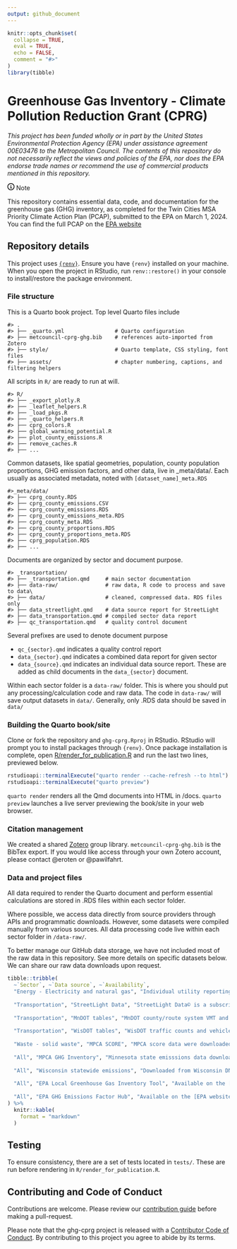 ```yaml
---
output: github_document
---
```


<!-- README.md is generated from README.Rmd. Please edit that file -->

```r
knitr::opts_chunk$set(
  collapse = TRUE,
  eval = TRUE,
  echo = FALSE,
  comment = "#>"
)
library(tibble)
```

# Greenhouse Gas Inventory - Climate Pollution Reduction Grant (CPRG)

*This project has been funded wholly or in part by the United States Environmental Protection Agency (EPA) under assistance agreement 00E03476 to the Metropolitan Council. The contents of this repository do not necessarily reflect the views and policies of the EPA, nor does the EPA endorse trade names or recommend the use of commercial products mentioned in this repository.*

<div class="markdown-alert markdown-alert-note" dir="auto"><p class="markdown-alert-title" dir="auto"><svg class="octicon octicon-info mr-2" viewBox="0 0 16 16" version="1.1" width="16" height="16" aria-hidden="true"><path d="M0 8a8 8 0 1 1 16 0A8 8 0 0 1 0 8Zm8-6.5a6.5 6.5 0 1 0 0 13 6.5 6.5 0 0 0 0-13ZM6.5 7.75A.75.75 0 0 1 7.25 7h1a.75.75 0 0 1 .75.75v2.75h.25a.75.75 0 0 1 0 1.5h-2a.75.75 0 0 1 0-1.5h.25v-2h-.25a.75.75 0 0 1-.75-.75ZM8 6a1 1 0 1 1 0-2 1 1 0 0 1 0 2Z"></path></svg>Note</p><p dir="auto">This repository contains essential data, code, and documentation for the greenhouse gas (GHG) inventory, as completed for the Twin Cities MSA Priority Climate Action Plan (PCAP), submitted to the EPA on March 1, 2024. You can find the full PCAP on the <a href="https://www.epa.gov/system/files/documents/2024-03/metropolitan-council-twin-cities-msa-priority-climate-action-plan.pdf">EPA
website</a></p>
</div>

## Repository details

This project uses [`{renv}`](https://rstudio.github.io/renv/index.html). Ensure you have `{renv}` installed on your machine. When you open the project in RStudio, run `renv::restore()` in your console to install/restore the package environment.

### File structure

This is a Quarto book project. Top level Quarto files include

```
#> .
#> ├── _quarto.yml                # Quarto configuration
#> ├── metcouncil-cprg-ghg.bib    # references auto-imported from Zotero
#> ├── style/                     # Quarto template, CSS styling, font files
#> ├── assets/                    # chapter numbering, captions, and filtering helpers
```

All scripts in `R/` are ready to run at will. 
```
#> R/
#> ├── _export_plotly.R
#> ├── _leaflet_helpers.R
#> ├── _load_pkgs.R
#> ├── _quarto_helpers.R
#> ├── cprg_colors.R
#> ├── global_warming_potential.R
#> ├── plot_county_emissions.R
#> ├── remove_caches.R
#> ├── ...
```

Common datasets, like spatial geometries, population, county population proportions, GHG emission factors, and other data, live in _meta/data/. Each usually as associated metadata, noted with `[dataset_name]_meta.RDS`

```
#>_meta/data/
#> ├── cprg_county.RDS
#> ├── cprg_county_emissions.CSV
#> ├── cprg_county_emissions.RDS
#> ├── cprg_county_emissions_meta.RDS
#> ├── cprg_county_meta.RDS
#> ├── cprg_county_proportions.RDS
#> ├── cprg_county_proportions_meta.RDS
#> ├── cprg_population.RDS
#> ├── ...
```

Documents are organized by sector and document purpose. 

```
#> _transportation/
#> ├── _transportation.qmd     # main sector documentation
#> ├── data-raw/               # raw data, R code to process and save to data\
#> ├── data/                   # cleaned, compressed data. RDS files only
#> ├── data_streetlight.qmd    # data source report for StreetLight
#> ├── data_transportation.qmd # compiled sector data report
#> ├── qc_transportation.qmd   # quality control document
```

Several prefixes are used to denote document purpose

- `qc_{sector}.qmd` indicates a quality control report
<!-- - `pa_{sector}.qmd` indicates priority actions for a given sector. -->
- `data_{sector}.qmd` indicates a combined data report for given sector
- `data_{source}.qmd` indicates an individual data source report. These are added as child documents in the `data_{sector}` document.

Within each sector folder is a `data-raw/` folder. This is where you should put any processing/calculation code and raw data. The code in `data-raw/` will save output datasets in `data/`. Generally, only .RDS data should be saved in `data/`


### Building the Quarto book/site

Clone or fork the repository and `ghg-cprg.Rproj` in RStudio. RStudio will prompt you to install packages through `{renv}`. Once package installation is complete, open [R/render_for_publication.R](R/render_for_publication.R) and run the last two lines, previewed below.

```r
rstudioapi::terminalExecute("quarto render --cache-refresh --to html")
rstudioapi::terminalExecute("quarto preview")
```

`quarto render` renders all the Qmd documents into HTML in /docs.
`quarto preview` launches a live server previewing the book/site in your web browser. 

### Citation management

We created a shared [Zotero](https://www.zotero.org/) group library. `metcouncil-cprg-ghg.bib` is the BibTex export. If you would like access through your own Zotero account, please contact @eroten or @pawilfahrt. 

### Data and project files

All data required to render the Quarto document and perform essential calculations are stored in .RDS files within each sector folder. 

Where possible, we access data directly from source providers through APIs and programmatic downloads. However, some datasets were compiled manually from various sources. All data processing code live within each sector folder in `/data-raw/`.

To better manage our GitHub data storage, we have not included most of the raw data in this repository. See more details on specific datasets below. We can share our raw data downloads upon request. 

```r
tibble::tribble(
  ~`Sector`, ~`Data source`, ~`Availability`,
  "Energy - Electricity and natural gas", "Individual utility reporting documents", "Many of these documents are large PDFs downloaded directly from utility websites.",
  
  "Transportation", "StreetLight Data", "StreetLight Data© is a subscription based service. If you have access to the Minnesota DOT Regional Subscription, you can find the exact analyses we used on [StreetLight Insight](https://insight.streetlightdata.com/). Otherwise, the processed data are available in `_transportation/data-raw/analysis_runs/`",
  
  "Transportation", "MnDOT tables", "MnDOT county/route system VMT and volume trends with vehicle type distribution reports are available on the [MnDOT website](https://www.dot.state.mn.us/traffic/data/data-products.html) ",
  
  "Transportation", "WisDOT tables", "WisDOT traffic counts and vehicle type distributions are available on the [WisDOT website](https://data-wisdot.opendata.arcgis.com/) ",
  
  "Waste - solid waste", "MPCA SCORE", "MPCA score data were downloaded from their interactive [Tableau](https://public.tableau.com/app/profile/mpca.data.services/viz/SCOREOverview/SCOREOverview)",
  
  "All", "MPCA GHG Inventory", "Minnesota state emisssions data downloaded from their interactive [Tableau](https://public.tableau.com/app/profile/mpca.data.services/viz/GHGemissioninventory/GHGsummarystory)",
  
  "All", "Wisconsin statewide emissions", "Downloaded from Wisconsin DNR [website](https://widnr.widen.net/view/pdf/o9xmpot5x7/AM610.pdf?t.download=true)",
  
  "All", "EPA Local Greenhouse Gas Inventory Tool", "Available on the [EPA website](https://www.epa.gov/statelocalenergy/local-greenhouse-gas-inventory-tool).",
  
  "All", "EPA GHG Emissions Factor Hub", "Available on the [EPA website](https://www.epa.gov/climateleadership/ghg-emission-factors-hub)"
) %>% 
  knitr::kable(
    format = "markdown"
  )
```




## Testing

To ensure consistency, there are a set of tests located in `tests/`. These are run before rendering in `R/render_for_publication.R`. 


## Contributing and Code of Conduct

Contributions are welcome. Please review our [contribution guide](CONTRIBUTING.md) before making a pull-request. 

Please note that the ghg-cprg project is released with a [Contributor Code of Conduct](CODE_OF_CONDUCT.md). By contributing to this project you agree to abide by its terms.
